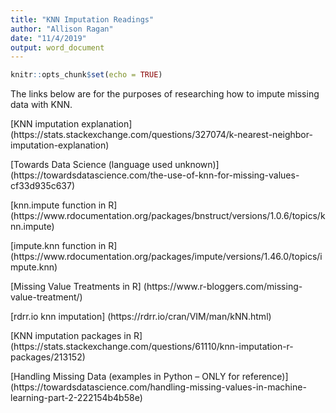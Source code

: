 ```yaml
---
title: "KNN Imputation Readings"
author: "Allison Ragan"
date: "11/4/2019"
output: word_document
---
```


```r
knitr::opts_chunk$set(echo = TRUE)
```

The links below are for the purposes of researching how to impute missing data with KNN.  

[KNN imputation explanation] (https://stats.stackexchange.com/questions/327074/k-nearest-neighbor-imputation-explanation)

[Towards Data Science (language used unknown)] (https://towardsdatascience.com/the-use-of-knn-for-missing-values-cf33d935c637)

[knn.impute function in R] (https://www.rdocumentation.org/packages/bnstruct/versions/1.0.6/topics/knn.impute)

[impute.knn function in R] (https://www.rdocumentation.org/packages/impute/versions/1.46.0/topics/impute.knn)

[Missing Value Treatments in R] (https://www.r-bloggers.com/missing-value-treatment/)

[rdrr.io knn imputation] (https://rdrr.io/cran/VIM/man/kNN.html)

[KNN imputation packages in R] (https://stats.stackexchange.com/questions/61110/knn-imputation-r-packages/213152)

[Handling Missing Data (examples in Python -- ONLY for reference)] (https://towardsdatascience.com/handling-missing-values-in-machine-learning-part-2-222154b4b58e)